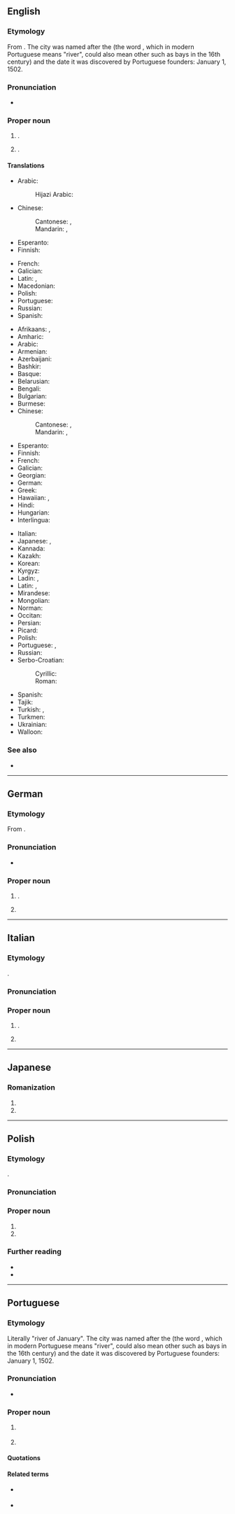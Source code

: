 {{also|Río de Janeiro}}

==English==
{{wikipedia}}

===Etymology===
From {{bor|en|pt|Rio de Janeiro||River of January}}. The city was named after the {{w|Guanabara Bay}} (the word ''{{l|pt|rio}}'', which in modern Portuguese means "river", could also mean other {{l|en|water body|water bodies}} such as bays in the 16th century) and the date it was discovered by Portuguese founders: January 1, 1502.

===Pronunciation===
* {{IPA|en|/ˈɹiːəʊ dɪ ʒəˈnɪəɹəʊ/|/ˈɹiːəʊ de ʒəˈneəɹəʊ/}}

===Proper noun===
{{en-proper noun|head=Rio de Janeiro}}

# {{place|en|state|r/Southeast Region|c/Brazil|capital=Rio de Janeiro}}.
# {{place|en|municipality/state capital|s/Rio de Janeiro|c/Brazil|;|former capital|of|c/Brazil}}.

====Translations====
{{trans-top|state}}
* Arabic: {{t|ar|رِيُو دِي جَانِيرُو|f}}
*: Hijazi Arabic: {{t|acw|ريو دي جانيرو|f|tr=riyu di janēru}}
* Chinese:
*: Cantonese: {{t|yue|里約熱內盧}}, {{t|yue|里约热内卢|tr=lei5 joek3 jit6 noi3 lou4|sc=Hani}}
*: Mandarin: {{t+|cmn|里約熱內盧}}, {{t+|cmn|里约热内卢|tr=Lǐyuē Rènèilú}}
* Esperanto: {{t|eo|Rio-de-Ĵanejrio}}
* Finnish: {{t+|fi|Rio de Janeiro}}
{{trans-mid}}
* French: {{t+|fr|Rio de Janeiro|m}}
* Galician: {{t+|gl|Río de Xaneiro|m}}
* Latin: {{t|la|Fluminis Ianuarii}}, {{t|la|Rivus Ianuarii|m}}
* Macedonian: {{t|mk|Рио де Жане́иро}}
* Polish: {{t+|pl|Rio de Janeiro|n}}
* Portuguese: {{t+|pt|Rio de Janeiro|m}}
* Russian: {{t|ru|[[шт.]] [[Ри́о-де-Жане́йро]]|m|tr=št. Río-dɛ-Žanɛ́jro}}
* Spanish: {{t+|es|Río de Janeiro}}
{{trans-bottom}}

{{trans-top|municipality}}
* Afrikaans: {{t|af|Rio de Janeiro}}, {{qualifier|abbreviation}} {{t|af|Rio}}
* Amharic: {{t|am|ሪዮ ዴ ጃኔይሮ|tr=riyo de ǧaneyro}}
* Arabic: {{t|ar|رِيُّو دِي جَانِيرُو|f}}
* Armenian: {{t|hy|Ռիո դե Ժանեյրո}}
* Azerbaijani: {{t|az|Rio-de-Janeyro}}
* Bashkir: {{t|ba|Рио-де-Жанейро}}
* Basque: {{t|eu|Rio de Janeiro}}
* Belarusian: {{t|be|Ры́а-дэ-Жанэ́йра|m}}
* Bengali: {{t|bn|রিউ দি জানেইরু}}
* Bulgarian: {{t|bg|Ри́о де Жане́йро|m}}
* Burmese: {{t|my|ရီယို ဒီ ဂျီးနေးရိုးမြို့}}
* Chinese:
*: Cantonese: {{t|yue|里約熱內盧}}, {{t|yue|里约热内卢|tr=lei5 joek3 jit6 noi3 lou4|sc=Hani}}
*: Mandarin: {{t+|cmn|里約熱內盧}}, {{t+|cmn|里约热内卢|tr=Lǐyuē Rènèilú}}
* Esperanto: {{t|eo|Rio-de-Ĵanejro}}
* Finnish: {{t+|fi|Rio de Janeiro}}
* French: {{t+|fr|Rio de Janeiro|m}}
* Galician: {{t+|gl|Río de Xaneiro|m}}
* Georgian: {{t|ka|რიო-დე-ჟანეირო}}
* German: {{t+|de|Rio de Janeiro|n}}
* Greek: {{t+|el|Ρίο ντε Τζανέιρο}}
* Hawaiian: {{t|haw|Riū-Ianuali}}, {{qualifier|abbreviation}} {{t|haw|Riū}}
* Hindi: {{t|hi|रियो डि जेनेरो}}
* Hungarian: {{t+|hu|Rio de Janeiro}}
* Interlingua: {{t|ia|Rio de Janeiro}}
{{trans-mid}}
* Italian: {{t+|it|Rio de Janeiro|f}}
* Japanese: {{t|ja|リオデジャネイロ|tr=Rio de Janeiro}}, {{qualifier|abbreviation}} {{t|ja|リオ|tr=Rio}}
* Kannada: {{t|kn|ರಿಯೋ ಡಿ ಜನೈರೊ}}
* Kazakh: {{t|kk|Рио-де-Жанейро}}
* Korean: {{t|ko|^리우데자네이루}}
* Kyrgyz: {{t|ky|Рио-де-Жанейро}}
* Ladin: {{t|lld|Rio de Djenero}}, {{t|lld|Rio de Janeiro}}
* Latin: {{t|la|Rivus Ianuarii}}, {{t|la|Urbs Fluminensis}}
* Mirandese: {{t|mwl|Riu de Janeiro}}
* Mongolian: {{t|mn|Рио-де-Жанейро}}
* Norman: {{t|nrf|Riviéthe dé Janvyi|f}} {{qualifier|Jersey}}
* Occitan: {{t|oc|Rio de Janeiro|m}}
* Persian: {{t|fa|ریو دو ژانیرو|tr=rio do žâniro}}
* Picard: {{t|pcd|Rio d' Janeiro}}
* Polish: {{t+|pl|Rio de Janeiro|n}}
* Portuguese: {{t+|pt|Rio de Janeiro|m}}, {{qualifier|abbreviation}} {{t+|pt|Rio|m}}
* Russian: {{t+|ru|Ри́о-де-Жане́йро|m|tr=Río-dɛ-Žanɛ́jro}}
* Serbo-Croatian:
*: Cyrillic: {{t|sh|Рио де Жанеиро|m}}
*: Roman: {{t|sh|Rio de Žaneiro|m}}
* Spanish: {{t+|es|Río de Janeiro|m}}
* Tajik: {{t|tg|Рио-де-Жанейро}}
* Turkish: {{t|tr|Rio de Janeiro}}, {{t|tr|Rio}}
* Turkmen: {{t|tk|Rio-de-Žaneýro}}
* Ukrainian: {{t|uk|Ріо-де-Жане́йро|m}}
* Walloon: {{t|wa|Riyo d' Djaneyiro}}
{{trans-bottom}}

===See also===
* {{pedialite}}

----

==German==

===Etymology===
From {{bor|de|pt|Rio de Janeiro}}.

===Pronunciation===
* {{IPA|de|/ˌʁiːo də ʒaˈneːʁo/}}

===Proper noun===
{{de-proper noun|n|nolinkhead=1}}

# {{place|de|municipality/state capital|s/Rio de Janeiro|c/Brazil|;|former capital|of|c/Brazil}}.
#: {{syn|de|Rio}}
# {{place|de|state|r/Southeast Region|c/Brazil}}

----

==Italian==

===Etymology===
{{bor+|it|pt|Rio de Janeiro}}.

===Pronunciation===
{{it-pr|Rìo dė ʒanèiro}}

===Proper noun===
{{it-proper noun}}

# {{place|it|municipality/state capital|s/Rio de Janeiro|c/Brazil|;|former capital|of|c/Brazil}}.
#: {{syn|it|Rio}}
# {{place|it|state|r/Southeast Region|c/Brazil}}

----

==Japanese==

===Romanization===
{{ja-romaji|head=Rio de Janeiro}}

# {{ja-romanization of|リオデジャネイロ}}
# {{ja-romanization of|リオ・デ・ジャネイロ}}

----

==Polish==
{{wp|lang=pl}}

===Etymology===
{{bor+|pl|pt|Rio de Janeiro}}.

===Pronunciation===
{{pl-p|rijo de żanejro|a=LL-Q809 (pol)-Poemat-Rio de Janeiro.wav}}

===Proper noun===
{{pl-proper noun|n|indeccl=yes}}

# {{place|pl|municipality/state capital|s/Rio de Janeiro|c/Brazil|;|former capital|of|c/Brazil|t1=Rio de Janeiro}}
# {{place|pl|state|r/Southeast Region|c/Brazil|t1=Rio de Janeiro}}

===Further reading===
* {{R:pl:WSJP}}
* {{R:pl:PWN}}

{{C|pl|Exonyms}}

----

==Portuguese==

===Etymology===
Literally "river of January". The city was named after the {{w|Guanabara Bay}} (the word ''{{l|pt|rio}}'', which in modern Portuguese means "river", could also mean other {{l|en|water body|water bodies}} such as bays in the 16th century) and the date it was discovered by Portuguese founders: January 1, 1502.

===Pronunciation===
{{pt-IPA|br=Rio de Janeiro|pt=Riu de Janeiro}}
* {{audio|pt|Pt-br Rio de Janeiro.ogg|Audio (BR)}}

===Proper noun===
{{pt-proper noun|m|head=[[rio|Rio]] [[de]] [[janeiro|Janeiro]]}}

# {{place|pt|municipality/state capital|s/Rio de Janeiro|c/Brazil|;|former capital|of|c/Brazil|t1=Rio de Janeiro}}
#: {{syn|pt|Rio}}
# {{place|pt|state|r/Southeast Region|c/Brazil|t1=Rio de Janeiro}}
#: {{syn|pt|RJ}} {{gloss|abbreviation}}

====Quotations====
{{seeCites|pt}}

====Related terms====
* {{l|pt|carioca}} {{gloss|[[demonym]] of city}}
* {{l|pt|fluminense}} {{gloss|demonym of state}}